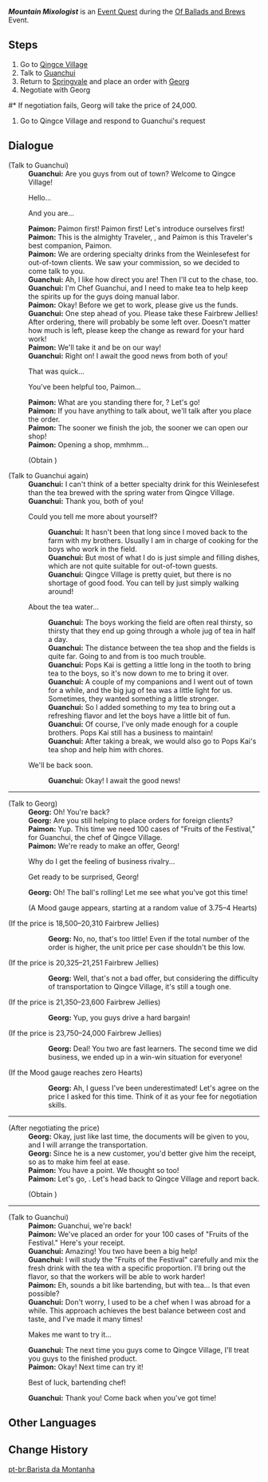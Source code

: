 {{Quest Infobox
|id            = 70523
|image         = Event Quest Mountain Mixologist.png
|type          = World
|event_name    = Of Ballads and Brews
|requirement   = Complete {{Quest|Charity Event? Securing Funds?|showType=0}}
|characters    = Georg; Guanchui; Paimon; Traveler
|startLocation = [[Qingce Village]], [[Liyue]]
|region        = Liyue
|area          = Bishui Plain
|subarea       = Qingce Village
}}
'''''Mountain Mixologist''''' is an [[Event Quest]] during the [[Of Ballads and Brews]] Event.

==Steps==
# Go to [[Qingce Village]]
# Talk to [[Guanchui]]
# Return to [[Springvale]] and place an order with [[Georg]]
# Negotiate with Georg
<!--#* There is some randomness involved with this negotiation. Acceptable values may vary.{{Verify}}-->
#* If negotiation fails, Georg will take the price of 24,000.
# Go to Qingce Village and respond to Guanchui's request

==Dialogue==
{{Stub Dialogue|What mora ranges give what dialogue lines?}}
{{Quest Description|Chef Guanchui, who has just recently returned to Qingce Village, seems to be worried about his friend's thirst-quenching drinks...}}
{{Dialogue Start}}
;(Talk to Guanchui)
:'''Guanchui:''' Are you guys from out of town? Welcome to Qingce Village!
:{{DIcon}} Hello...
:{{DIcon}} And you are...
:'''Paimon:''' Paimon first! Paimon first! Let's introduce ourselves first!
:'''Paimon:''' This is the almighty Traveler, {{Traveler}}, and Paimon is this Traveler's best companion, Paimon.
:'''Paimon:''' We are ordering specialty drinks from the Weinlesefest for out-of-town clients. We saw your commission, so we decided to come talk to you.
:'''Guanchui:''' Ah, I like how direct you are! Then I'll cut to the chase, too.
:'''Guanchui:''' I'm Chef Guanchui, and I need {{color|buzzword|100 cases of "Fruits of the Festival,"}} to make tea to help keep the spirits up for the guys doing manual labor.
:'''Paimon:''' Okay! Before we get to work, please give us the funds.
:'''Guanchui:''' One step ahead of you. Please take these Fairbrew Jellies! After ordering, there will probably be some left over. Doesn't matter how much is left, please keep the change as reward for your hard work!
:'''Paimon:''' We'll take it and be on our way!
:'''Guanchui:''' Right on! I await the good news from both of you!
:{{DIcon}} That was quick...
:{{DIcon}} You've been helpful too, Paimon...
:'''Paimon:''' What are you standing there for, {{Traveler}}? Let's go!
:'''Paimon:''' If you have anything to talk about, we'll talk after you place the order.
:'''Paimon:''' The sooner we finish the job, the sooner we can open our shop!
:'''Paimon:''' Opening a shop, mmhmm...
:;(Obtain {{Item|Business Earnings|20|text=Guanchui's Funds|link=Guanchui's Funds|x=30,000}})

;(Talk to Guanchui again)
:'''Guanchui:''' I can't think of a better specialty drink for this Weinlesefest than the tea brewed with the spring water from Qingce Village.
:'''Guanchui:''' Thank you, both of you!
:{{DIcon}} Could you tell me more about yourself?
::'''Guanchui:''' It hasn't been that long since I moved back to the farm with my brothers. Usually I am in charge of cooking for the boys who work in the field.
::'''Guanchui:''' But most of what I do is just simple and filling dishes, which are not quite suitable for out-of-town guests.
::'''Guanchui:''' Qingce Village is pretty quiet, but there is no shortage of good food. You can tell by just simply walking around!
:{{DIcon}} About the tea water...
::'''Guanchui:''' The boys working the field are often real thirsty, so thirsty that they end up going through a whole jug of tea in half a day.
::'''Guanchui:''' The distance between the tea shop and the fields is quite far. Going to and from is too much trouble.
::'''Guanchui:''' Pops Kai is getting a little long in the tooth to bring tea to the boys, so it's now down to me to bring it over.
::'''Guanchui:''' A couple of my companions and I went out of town for a while, and the big jug of tea was a little light for us. Sometimes, they wanted something a little stronger.
::'''Guanchui:''' So I added something to my tea to bring out a refreshing flavor and let the boys have a little bit of fun.
::'''Guanchui:''' Of course, I've only made enough for a couple brothers. Pops Kai still has a business to maintain!
::'''Guanchui:''' After taking a break, we would also go to Pops Kai's tea shop and help him with chores.
:{{DIcon}} We'll be back soon.
::'''Guanchui:''' Okay! I await the good news!
----
;(Talk to Georg)
:'''Georg:''' Oh! You're back?
:'''Georg:''' Are you still helping to place orders for foreign clients?
:'''Paimon:''' Yup. This time we need 100 cases of "Fruits of the Festival," for Guanchui, the chef of Qingce Village.
:'''Paimon:''' We're ready to make an offer, Georg!
:{{DIcon}} Why do I get the feeling of business rivalry...
:{{DIcon}} Get ready to be surprised, Georg!
:'''Georg:''' Oh! The ball's rolling! Let me see what you've got this time!
:;(A Mood gauge appears, starting at a random value of 3.75–4 Hearts)

;(If the price is 18,500–20,310{{Verify|how much higher?}} Fairbrew Jellies)
::'''Georg:''' No, no, that's too little! Even if the total number of the order is higher, the unit price per case shouldn't be this low.
:;(Lose 1.5 Hearts)
;(If the price is 20,325{{Verify|how much lower?}}–21,251{{Verify|how much higher?}} Fairbrew Jellies)
::'''Georg:''' Well, that's not a bad offer, but considering the difficulty of transportation to Qingce Village, it's still a tough one.
:;(Lose 1.5 Hearts)
;(If the price is 21,350{{Verify|how much lower?}}–23,600{{Verify|how much higher?}} Fairbrew Jellies)
::'''Georg:''' Yup, you guys drive a hard bargain!
:;(Continue to next part)
;(If the price is 23,750{{Verify|how much lower?}}–24,000 Fairbrew Jellies)
::'''Georg:''' Deal! You two are fast learners. The second time we did business, we ended up in a win-win situation for everyone!
:;(Continue to next part)
;(If the Mood gauge reaches zero Hearts)
::'''Georg:''' Ah, I guess I've been underestimated! Let's agree on the price I asked for this time. Think of it as your fee for negotiation skills.
----
;(After negotiating the price)
:'''Georg:''' Okay, just like last time, the documents will be given to you, and I will arrange the transportation.
:'''Georg:''' Since he is a new customer, you'd better give him the receipt, so as to make him feel at ease.
:'''Paimon:''' You have a point. We thought so too!
:'''Paimon:''' Let's go, {{Traveler}}. Let's head back to Qingce Village and report back.
:;(Obtain {{Item|Quest Letter|20|text=Guanchui's Invoice|link=Guanchui's Invoice}})
----
;(Talk to Guanchui)
:'''Paimon:''' Guanchui, we're back!
:'''Paimon:''' We've placed an order for your 100 cases of "Fruits of the Festival." Here's your receipt.
:'''Guanchui:''' Amazing! You two have been a big help!
:'''Guanchui:''' I will study the "Fruits of the Festival" carefully and mix the fresh drink with the tea with a specific proportion. I'll bring out the flavor, so that the workers will be able to work harder!
:'''Paimon:''' Eh, sounds a bit like bartending, but with tea... Is that even possible?
:'''Guanchui:''' Don't worry, I used to be a chef when I was abroad for a while. This approach achieves the best balance between cost and taste, and I've made it many times!
:{{DIcon}} Makes me want to try it...
:'''Guanchui:''' The next time you guys come to Qingce Village, I'll treat you guys to the finished product.
:'''Paimon:''' Okay! Next time {{Traveler}} can try it!
:{{DIcon}} Best of luck, bartending chef!
:'''Guanchui:''' Thank you! Come back when you've got time!
{{Dialogue End}}

==Other Languages==
{{Other Languages
|en      = Mountain Mixologist
|zhs     = 山间的饮品调配师
|zhs_rm  = Shānjiān de Yǐnpǐn Tiáopèi-shī
|zht     = 山間的飲品調配師
|zht_rm  = Shānjiān de Yǐnpǐn Tiáopèi-shī
|zh_tl   = Mixologist Within the Mountains
|ja      = 山のミクソロジスト
|ja_rm   = Yama no Mikusorojisuto
|ja_tl   = Mountain Mixologist
|ko      = 산속의 바텐더
|ko_rm   = Sansok-ui Batendeo
|ko_tl   = Bartender in Mountain
|es      = Mixología entre montañas
|es_tl   = Mixology Among Mountains
|fr      = Mixologue de montagne
|fr_tl   = Mountain Mixologist
|ru      = Мастер коктейлей из горной деревни
|ru_tl   = Cocktail Master from a Mountain Village
|th      = มือชงเครื่องดื่มกลางขุนเขา
|th_rm   = 
|th_tl   = 
|vi      = Người Pha Chế Thức Uống Nơi Núi Rừng
|vi_tl   = 
|de      = Wirt in den Bergen
|de_tl   = Bartender in the Mountains
|id      = Peracik Minuman di Pegunungan
|id_tl   = Bartender in the Mountain
|pt      = Barista da Montanha
|pt_tl   = Bartender from the Mountain
}}

==Change History==
{{Change History|3.1}}
[[pt-br:Barista da Montanha]]